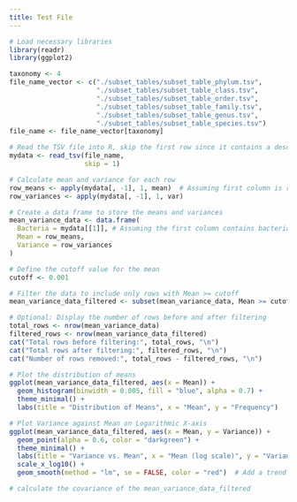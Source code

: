 ```yaml
---
title: Test File
---
```


```r
# Load necessary libraries
library(readr)
library(ggplot2)
```

```r
taxonomy <- 4
file_name_vector <- c("./subset_tables/subset_table_phylum.tsv",
                      "./subset_tables/subset_table_class.tsv",
                      "./subset_tables/subset_table_order.tsv",
                      "./subset_tables/subset_table_family.tsv",
                      "./subset_tables/subset_table_genus.tsv",
                      "./subset_tables/subset_table_species.tsv")
file_name <- file_name_vector[taxonomy]
```

```r
# Read the TSV file into R, skip the first row since it contains a description
mydata <- read_tsv(file_name,
                   skip = 1)

# Calculate mean and variance for each row
row_means <- apply(mydata[, -1], 1, mean)  # Assuming first column is row names
row_variances <- apply(mydata[, -1], 1, var)

```
```r
# Create a data frame to store the means and variances
mean_variance_data <- data.frame(
  Bacteria = mydata[[1]], # Assuming the first column contains bacteria names
  Mean = row_means,
  Variance = row_variances
)
```

```r
# Define the cutoff value for the mean
cutoff <- 0.001

# Filter the data to include only rows with Mean >= cutoff
mean_variance_data_filtered <- subset(mean_variance_data, Mean >= cutoff)

# Optional: Display the number of rows before and after filtering
total_rows <- nrow(mean_variance_data)
filtered_rows <- nrow(mean_variance_data_filtered)
cat("Total rows before filtering:", total_rows, "\n")
cat("Total rows after filtering:", filtered_rows, "\n")
cat("Number of rows removed:", total_rows - filtered_rows, "\n")
```

```r
# Plot the distribution of means
ggplot(mean_variance_data_filtered, aes(x = Mean)) +
  geom_histogram(binwidth = 0.005, fill = "blue", alpha = 0.7) +
  theme_minimal() +
  labs(title = "Distribution of Means", x = "Mean", y = "Frequency")
```

```r
# Plot Variance against Mean on Logarithmic X-axis
ggplot(mean_variance_data_filtered, aes(x = Mean, y = Variance)) +
  geom_point(alpha = 0.6, color = "darkgreen") +
  theme_minimal() +
  labs(title = "Variance vs. Mean", x = "Mean (log scale)", y = "Variance") +
  scale_x_log10() +
  geom_smooth(method = "lm", se = FALSE, color = "red")  # Add a trend line
```

```r
# calculate the covariance of the mean_variance_data_filtered


```